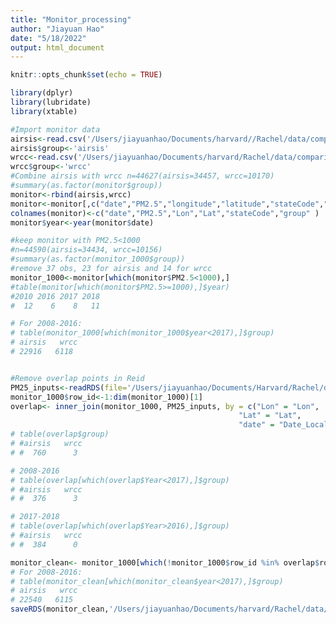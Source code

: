 ```yaml
---
title: "Monitor_processing"
author: "Jiayuan Hao"
date: "5/18/2022"
output: html_document
---
```


```r
knitr::opts_chunk$set(echo = TRUE)
```

```r
library(dplyr)
library(lubridate)
library(xtable)
```

```r
#Import monitor data
airsis<-read.csv('/Users/jiayuanhao/Documents/harvard//Rachel/data/comparision/airsis.csv')
airsis$group<-'airsis'
wrcc<-read.csv('/Users/jiayuanhao/Documents/harvard/Rachel/data/comparision/wrcc.csv')
wrcc$group<-'wrcc'
#Combine airsis with wrcc n=44627(airsis=34457, wrcc=10170)
#summary(as.factor(monitor$group))
monitor<-rbind(airsis,wrcc)
monitor<-monitor[,c("date","PM2.5","longitude","latitude","stateCode","group" )]
colnames(monitor)<-c("date","PM2.5","Lon","Lat","stateCode","group" )
monitor$year<-year(monitor$date)
```


```r
#keep monitor with PM2.5<1000 
#n=44590(airsis=34434, wrcc=10156) 
#summary(as.factor(monitor_1000$group))
#remove 37 obs, 23 for airsis and 14 for wrcc
monitor_1000<-monitor[which(monitor$PM2.5<1000),]
#table(monitor[which(monitor$PM2.5>=1000),]$year) 
#2010 2016 2017 2018 
#  12    6    8   11 

# For 2008-2016:
# table(monitor_1000[which(monitor_1000$year<2017),]$group)
# airsis   wrcc 
# 22916   6118 


#Remove overlap points in Reid
PM25_inputs<-readRDS(file='/Users/jiayuanhao/Documents/Harvard/Rachel/data/Reid/PM25_inputs.rds')
monitor_1000$row_id<-1:dim(monitor_1000)[1]
overlap<- inner_join(monitor_1000, PM25_inputs, by = c("Lon" = "Lon",
                                                   "Lat" = "Lat",
                                                   "date" = "Date_Local"))#763 obs
# table(overlap$group) 
# #airsis   wrcc 
# #  760      3 

# 2008-2016
# table(overlap[which(overlap$Year<2017),]$group) 
# #airsis   wrcc 
# #  376      3 

# 2017-2018
# table(overlap[which(overlap$Year>2016),]$group) 
# #airsis   wrcc 
# #  384      0 

monitor_clean<- monitor_1000[which(!monitor_1000$row_id %in% overlap$row_id),]
# For 2008-2016:
# table(monitor_clean[which(monitor_clean$year<2017),]$group)
# airsis   wrcc 
# 22540   6115 
saveRDS(monitor_clean,'/Users/jiayuanhao/Documents/harvard/Rachel/data/update/monitor_clean.rds')
```

